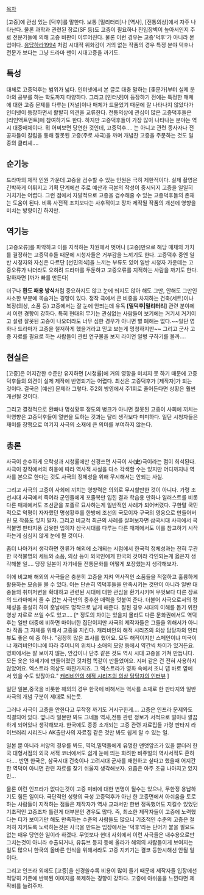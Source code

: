 [[목차]]

[고증]에 관심 있는 [덕후]를 말한다. 보통 [밀리터리]나 [역사], [전통의상]에서 자주 나타난다. 물론 과학과 관련된 장르(SF 등)도 고증이 필요하나 진입장벽이 높아서인지 주로 전문가들에 의해 고증 비판이 이루어진다. 물론 이런 경우는 고증'덕후'가 아니라 본업이다. [[응답하라1994]] 처럼 시대적 위화감이 거의 없는 작품의 경우 특정 분야 덕후나 전문가 보다는 그냥 드라마 팬이 시대고증을 까기도.

== 특성 ==
대체로 고증덕후는 범위가 넓다. 인터넷에서 본 글로 대충 말하는 [좆문가]부터 실제 분야의 공부를 하는 학도까지 다양하다. 그리고 [인터넷]이 등장하기 전에는 특정한 매체에 대한 고증 문제를 다루는 [저널]이나 매체가 드물었기 때문에 잘 나타나지 않았다가 인터넷이 등장하면서 활발히 의견을 교류한다. 전통의상에 관심이 많은 고증덕후들은 [리인액트먼트]에 참여하기도 한다. 하지만 고증덕후들이 가장 많이 나타나는 분야는 역시 대중매체이다. 뭐 어찌보면 당연한 것인데, 고증덕후.... 는 아니고 관련 종사자나 전공자들이 칼럼을 통해 잘못된 고증(주로 사극)을 까며 개념찬 고증을 주문하는 것도 일종의 클리셰....

== 순기능 ==
드라마의 제작 인원 가운데 고증을 검수할 수 있는 인원은 극히 제한적이다. 실제 촬영은 긴박하게 이뤄지고 기획 단계에선 주로 예산과 극본의 작성이 중시되지 고증을 일일히 거치기는 어렵다. 그런 점에서 자발적으로 고증을 검수해줄 수 있는 고증덕후들의 존재는 도움이 된다. 비록 사전적 조치보다는 사후적이고 장차 제작될 작품의 개선에 영향을 미치는 방향이긴 하지만.

== 역기능 ==
[고증오류]를 파악하고 이를 지적하는 차원에서 벗어나 [고증]만으로 해당 매체의 가치를 결정하는 고증덕후들 때문에 시청자들은 거부감을 느끼기도 한다. 고증덕후 중엔 일반 시청자와 자신은 다르단 [선민의식]을 느끼는 부류도 있어 일반 시청자 가운데는 고증오류가 나더라도 오히려 드라마를 두둔하고 고증오류를 지적하는 사람을 까기도 한다. 말하자면 [까가 빠를 만든다]

더구나 '''환도 패용 방식'''처럼 중요하지도 않고 눈에 띄지도 않아 해도 그만, 안해도 그만인 사소한 부분에 목숨거는 경향이 있다. 정작 극에서 큰 비중을 차지하는 건축(세트)이나 복장(의상, 소품 등) 고증에서는 잘 눈에 안띄는데 유독 '''[밀덕후|밀리터리]''' 관련 분야에서 이런 경향이 강하다. 특히 현대의 무기는 관심없는 사람들이 보기에는 거기서 거기이고 설령 잘못된 고증이 나오더라도 너무 심한 경우가 아니면 별 폐해는 없다.~~일단 영화나 드라마가 고증을 철저하게 했을거라고 믿고 보는게 멍청하지만~~ 그리고 군사 고증 자료를 필요로 하는 사람들이 관련 연구물을 보지 라이언 일병 구하기를 볼까....

== 현실은 ==
[고증]은 어지간한 수준만 유지하면 [시청률]에 거의 영향을 미치지 못 하기 때문에 고증덕후들의 의견이 실제 제작에 반영되기는 어렵다. 최선은 고증덕후가 [제작자]가 되는 것이다. 결국은 [예산] 문제라 그렇다. 주2회 방영에서 주1회로 줄어든다면 상황은 훨씬 개선될 것이다.

그리고 결정적으로 환빠나 명성황후 정도의 병크가 아니면 잘못된 고증이 사회에 끼치는 악영향은 고증덕후들이 열변을 토하는 것과는 달리 생각보다 미미하다. 일단 시청자들은 재미를 장땡으로 여기지 사극의 소재에 큰 의미를 부여하지 않는다. 

== 총론 ==
사극이 순수하게 오락성과 시청률에만 신경쓰면 사극이 사('''史''')극이라는 점이 희석된다. 사극이 창작에서의 허용에 따라 역사적 사실을 다소 각색할 수는 있지만 어디까지나 역사를 본으로 한다는 것도 사극의 정체성을 위해 무시해서는 안되는 사실. 

그리고 사극의 고증이 사회에 끼치는 영향력은 의외로 무시할만한 것이 아니다. 가령 조선시대 사극에서 죽어라 군인들에게 포졸복만 입힌 결과 학습용 만화나 일러스트를 비롯 다른 매체에서도 조선군을 포졸로 묘사하는게 일반적인 사례가 되어버렸다. 구한말 국민적으로 악평이 자자했던 명성황후를 한방에 조선의 국모이자 구국의 영웅으로 만들어버린 모 작품도 잊지 말자. 그리고 비교적 최근의 사례를 살펴보자면 삼국시대 사극에서 국적불명 판타지풍 갑옷만 입히자 삼국시대를 다루는 다른 매체에서도 이를 참고하기 시작하는게 심심지 않게 눈에 띌 것이다. 

좀더 나아가서 생각하면 한류가 해외에 소개되는 시점에서 한국적 정체성과는 전혀 무관한 국적불명의 세트와 소품, 의상 등이 외국인에게 한국의 것이라 각인되는게 옳은지 생각해볼 일.... 당장 일본이 자기네들 전통문화를 어떻게 포장했는지 생각해보자.         

이에 비교해 해외의 사극들은 충분히 고증을 지켜 역사적인 소품들을 적절하고 훌륭하게 활용하는 모습을 볼 수 있다. 이는 단순히 역덕후들을 만족시키는 것만이 아니라 일반 대중들의 취미저변을 확대하고 관련된 시대에 대한 관심을 환기시키며 무엇보다 다른 장르의 드라마에서 줄 수 없는 사극만의 중후한 매력을 덧붙여 준다. 더불어 사극으로서의 정체성을 충실히 하여 훗날에도 명작으로 남게 해준다. 잘된 경우 시대의 이해를 돕기 위한 영상 자료로 쓰일 수도 있고.... [* 정도의 차이는 있을지 몰라도 다른 문화권에서도 역덕후는 일반 대중에 비하면 마이너한 집단이지만 사극의 제작자들은 그들을 위해서가 아니라 작품 그 자체를 위해서 고증을 지킨다. 캐리비안의 해적 시리즈의 의상 담당자의 인터뷰도 좋은 예 중 하나. "굉장히 많은 조사를 했어요. 모두 해적이지만 스페인이냐 미국이냐 캐리비안이냐에 따라 주머니의 위치나 소매의 모양 등에서 약간씩 차이가 있거든요. 영화에서는 잘 보이지 않는, 안감이나 단추 같은 것도 역시 시대 고증을 거쳐 만듭니다. 모든 옷은 18세기에 만들어졌던 것처럼 똑같이 만들었어요. 지퍼 같은 건 전혀 사용하지 않았어요. 엑스트라 의상도 마찬가지죠. 그 엑스트라가 영화 속에서 조니 뎁 바로 옆에 서 있을 수도 있잖아요." [http://movie.interpark.com/Community/Movie/Paper/PaperView.asp?No=493&Page=1&Flag=MT 캐리비안의 해적 시리즈의 의상 담당자의 인터뷰] ]

일단 일본,중국을 비롯한 해외의 경우 한국에 비해서는 역사를 소재로 한 판타지와 일반 사극의 개념 구분이 제대로 되는듯.

그러나 사극이 고증을 안한다고 무작정 까기도 거시구한게.... 고증은 인프라 문제와도 직결되어 있다. 옆나라 일본만 봐도 그네들 역사,전통 관련 정보가 서적으로 얼마나 깔끔하게 되어있나 생각해보자. 한국에도 종종 소개되는 고증 관련 자료집들 가령 판타지 라이브러리 시리즈나 AK출판사의 자료집 같은 것만 봐도 쉽게 알 수 있는 일.  

일본 뿐 아니라 서양의 경우를 봐도, 역덕,밀덕들에게 유명한 맨앳암즈가 있을 뿐더러 한국 대형서점의 외국 서적 코너에서도 쉽게 눈에 띄는 화려한 비쥬얼의 역사서적도 흔하다.... 반면 한국은, 삼국시대 건축이나 고려시대 군사를 재현하고 싶다고 했을때 어지간한 역덕이 아니면 관련 자료를 찾기 쉬울지 생각해보자. 요즘은 아주 조금 나아지고 있지만...

물론 이런 인프라가 없다는것이 고증 미비에 대한 변명이 될수는 있으나, 무한정 용납하기도 힘든 일이다. 극단적인 성향의 극성 고증덕후가 아닌 한 고증면에서 아쉬움을 토로하는 사람들이 지적하는 점들은 제작자가 역사 교과서만 한번 정독했어도 지킬수 있었던 기초적인 고증조차 틀린게 대부분인 경우도 많다. 즉, 최소한 제작자들이 고증에 노력했다는 티가 보이기만 해도 만족하는 수준의 사람들도 많으니 기초적인 수준의 고증은 철저히 지키도록 노력하는것은 사극을 만드는 입장에서는 '덕후'라는 단어가 붙을 필요도 없는 매우 당연한 일이라 하겠다. 무엇보다 현대 사회에서 이런 사극들은 내수용으로만 그치는것이 아니라 수출되거나, 유튜브 등지 등에 올라가 해외의 사람들이게 보여지는 일도 많으니 한국의 올바른 인식을 위해서라도 고증 지키기는 결코 등한시해선 안될 일이다.

그리고 인프라 외에도 [고증]을 신경쓸수록 비용이 많이 들기 때문에 제작자들 입장에선 적당히 기존에 반복된 이미지를 복제하는 경향이 강하다. 고증에 아쉬움을 느낀다면 제작비를 늘려주자.

